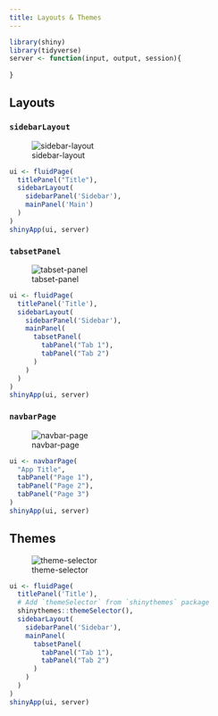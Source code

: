 ```yaml
---
title: Layouts & Themes
---
```


```r
library(shiny)
library(tidyverse)
server <- function(input, output, session){
  
}
```

## Layouts

### `sidebarLayout`

![sidebar-layout](img/sidebar-layout.png)

```r
ui <- fluidPage(
  titlePanel("Title"),
  sidebarLayout(
    sidebarPanel('Sidebar'),
    mainPanel('Main')
  )
)
shinyApp(ui, server)
```

### `tabsetPanel`

![tabset-panel](img/tabset-panel.png)

```r
ui <- fluidPage(
  titlePanel('Title'),
  sidebarLayout(
    sidebarPanel('Sidebar'),
    mainPanel(
      tabsetPanel(
        tabPanel("Tab 1"),
        tabPanel("Tab 2")
      )
    )
  )
)
shinyApp(ui, server)
```

### `navbarPage`

![navbar-page](img/navbar-page.png)

```r
ui <- navbarPage(
  "App Title",
  tabPanel("Page 1"),
  tabPanel("Page 2"),
  tabPanel("Page 3")
)
shinyApp(ui, server)
```

## Themes

![theme-selector](img/theme-selector.png)

```r
ui <- fluidPage(
  titlePanel('Title'),
  # Add `themeSelector` from `shinythemes` package
  shinythemes::themeSelector(),
  sidebarLayout(
    sidebarPanel('Sidebar'),
    mainPanel(
      tabsetPanel(
        tabPanel("Tab 1"),
        tabPanel("Tab 2")
      )
    )
  )
)
shinyApp(ui, server)
```

